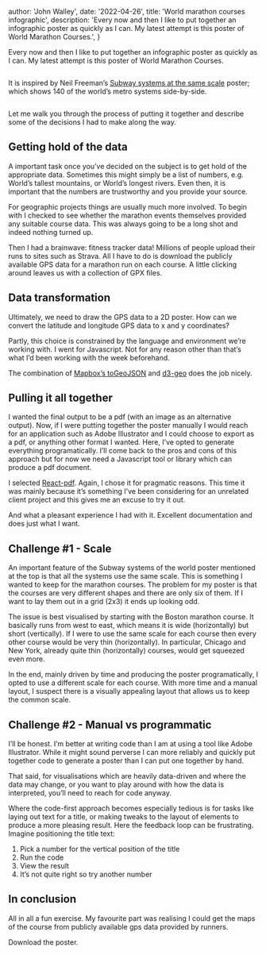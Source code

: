
  author: 'John Walley',
  date: '2022-04-26',
  title: 'World marathon courses infographic',
  description:
    'Every now and then I like to put together an infographic poster as quickly as I can. My latest attempt is this poster of World Marathon Courses.',
}


Every now and then I like to put together an infographic poster as quickly as I can. My latest attempt is this poster of World Marathon Courses.

<Image src={designSystem} alt="" />

It is inspired by Neil Freeman’s [Subway systems at the same scale](http://fakeisthenewreal.org/subway/) poster; which shows 140 of the world’s metro systems side-by-side.

<Image src={designSystem} alt="" />

Let me walk you through the process of putting it together and describe some of the decisions I had to make along the way.

## Getting hold of the data

A important task once you’ve decided on the subject is to get hold of the appropriate data. Sometimes this might simply be a list of numbers, e.g. World’s tallest mountains, or World’s longest rivers. Even then, it is important that the numbers are trustworthy and you provide your source.

For geographic projects things are usually much more involved. To begin with I checked to see whether the marathon events themselves provided any suitable course data. This was always going to be a long shot and indeed nothing turned up.

Then I had a brainwave: fitness tracker data! Millions of people upload their runs to sites such as Strava. All I have to do is download the publicly available GPS data for a marathon run on each course. A little clicking around leaves us with a collection of GPX files.

## Data transformation

Ultimately, we need to draw the GPS data to a 2D poster. How can we convert the latitude and longitude GPS data to x and y coordinates?

Partly, this choice is constrained by the language and environment we’re working with. I went for Javascript. Not for any reason other than that’s what I’d been working with the week beforehand.

The combination of [Mapbox’s toGeoJSON](https://mapbox.github.io/togeojson/) and [d3-geo](https://github.com/d3/d3-geo) does the job nicely.

## Pulling it all together

I wanted the final output to be a pdf (with an image as an alternative output). Now, if I were putting together the poster manually I would reach for an application such as Adobe Illustrator and I could choose to export as a pdf, or anything other format I wanted. Here, I’ve opted to generate everything programatically. I’ll come back to the pros and cons of this approach but for now we need a Javascript tool or library which can produce a pdf document.

I selected [React-pdf](https://react-pdf.org/). Again, I chose it for pragmatic reasons. This time it was mainly because it’s something I’ve been considering for an unrelated client project and this gives me an excuse to try it out.

And what a pleasant experience I had with it. Excellent documentation and does just what I want.

## Challenge #1 - Scale

An important feature of the Subway systems of the world poster mentioned at the top is that all the systems use the same scale. This is something I wanted to keep for the marathon courses. The problem for my poster is that the courses are very different shapes and there are only six of them. If I want to lay them out in a grid (2x3) it ends up looking odd.

The issue is best visualised by starting with the Boston marathon course. It basically runs from west to east, which means it is wide (horizontally) but short (vertically). If I were to use the same scale for each course then every other course would be very thin (horizontally). In particular, Chicago and New York, already quite thin (horizontally) courses, would get squeezed even more.

In the end, mainly driven by time and producing the poster programatically, I opted to use a different scale for each course. With more time and a manual layout, I suspect there is a visually appealing layout that allows us to keep the common scale.

## Challenge #2 - Manual vs programmatic

I’ll be honest. I’m better at writing code than I am at using a tool like Adobe Illustrator. While it might sound perverse I can more reliably and quickly put together code to generate a poster than I can put one together by hand.

That said, for visualisations which are heavily data-driven and where the data may change, or you want to play around with how the data is interpreted, you’ll need to reach for code anyway.

Where the code-first approach becomes especially tedious is for tasks like laying out text for a title, or making tweaks to the layout of elements to produce a more pleasing result. Here the feedback loop can be frustrating. Imagine positioning the title text:

1. Pick a number for the vertical position of the title
1. Run the code
1. View the result
1. It’s not quite right so try another number

## In conclusion

All in all a fun exercise. My favourite part was realising I could get the maps of the course from publicly available gps data provided by runners.

Download the poster.
